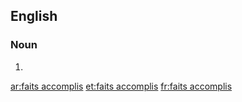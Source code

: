 ==English==

===Noun===
{{head|en|noun plural form}}

# {{plural of|fait accompli|lang=en}}

[[ar:faits accomplis]]
[[et:faits accomplis]]
[[fr:faits accomplis]]